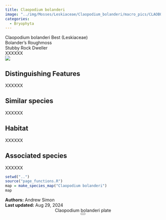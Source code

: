 ```yaml
---
title: Claopodium bolanderi
image: "../img/Mosses/Leskiaceae/Claopodium_bolanderi/macro_pics/CLAOBOL_AS_iNat_01.jpg"
categories:
  - Bryophyta
---
```


<div class="info-panel">
 <div class="info-top">
  <div class="taxon-scientific"><span class="taxon-name">Claopodium bolanderi</span> <span class="taxon-authority">Best</span> <span class="taxon-family">(Leskiaceae)</span></div>
  <div class="taxon-common">Bolander's Roughmoss</div>
 </div>
 <div class="info-bottom">
  <div class="taxon-qnd">Stubby Rock Dweller</div>
  <div class="taxon-abundance">XXXXXX</div>
 </div>
</div>
<div class="imerss-content-frame">
 <div class="imerss-image-header">
  <div class="imerss-image-holder imerss-column-left" data-toggle="tooltip" style="background-image: url(../img/Mosses/Leskiaceae/Claopodium_bolanderi/macro_pics/CLAOBOL_AS_iNat_01.jpg)" title="Andrew Simon">
  </div>

  <div class="imerss-image-holder imerss-column-right" data-toggle="tooltip" style="background-image: url(../img/Mosses/Leskiaceae/Claopodium_bolanderi/macro_pics/CLAOBOL_RM_iNat_01.jpg)" title="Randal Mindell">
  </div>
 
 </div>
 <div class="imerss-content-lower">
  <div class="imerss-column-left">
  <div class="tab-microscope" data-micromodal-trigger="modal-plate">
  <img src="../img/bryo guide microscope.png"/>
  </div>

<h2>Distinguishing Features</h2>

XXXXXX

<h2>Similar species</h2>

XXXXXX

<h2>Habitat</h2>

XXXXXX

<h2>Associated species</h2>

XXXXXX
</div>

<div class="imerss-column-right">

<div class="imerss-image-holder imerss-column-right" data-toggle="tooltip" style="background-image: url(../img/Mosses/Leskiaceae/Claopodium_bolanderi/macro_pics/CLAOBOL_RM_iNat_02.jpg)" title="Randal Mindell">
</div>

<div class="imerss-map-holder">
```r
setwd("..")
source("page_functions.R")
map = make_species_map("Claopodium bolanderi")
map
```
</div>

</div>

</div>
</div>

<div class="taxon-footer">
 <div class="taxon-authors"><b>Authors:</b> <span>Andrew Simon</span></div>
 <div class="taxon-update"><b>Last updated:</b> <span>Aug 29, 2024</span></div>
</div>

<div class="modal micromodal-slide" id="modal-plate" aria-hidden="true">
 <div class="modal__overlay" tabindex="-1" data-micromodal-close>
  <div class="modal__container" role="dialog" aria-modal="true" aria-labelledby="modal-plate-title" >
   <header class="modal__header">
   <div class="modal__title" id="modal-plate-title">
  Claopodium bolanderi plate
   </div>
   <button class="modal__close" aria-label="Close" data-micromodal-close></button>
   </header>
  <div class="modal__content" id="modal-plate-content">
   <div class="imerss-image-holder" data-toggle="tooltip" style="background-image: url(../img/Mosses/Leskiaceae/Claopodium_bolanderi/plates/CLAOBOL_AS.jpg)" title="Andrew Simon">
  </div>
  </div>
  </div>
 </div>
</div>

<script src="../js/micromodal.min.js"></script>
<link href="../css/style-taxon.css" rel="stylesheet">
<link href="../css/micromodal.css" rel="stylesheet">

<script>
MicroModal.init();
</script>

